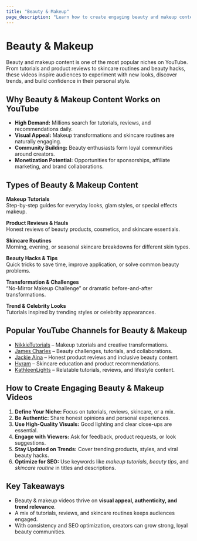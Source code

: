 ```yaml
---
title: "Beauty & Makeup"
page_description: "Learn how to create engaging beauty and makeup content—covering tutorials, product reviews, skincare routines, and beauty tips."
---
```


# Beauty & Makeup

Beauty and makeup content is one of the most popular niches on YouTube. From tutorials and product reviews to skincare routines and beauty hacks, these videos inspire audiences to experiment with new looks, discover trends, and build confidence in their personal style.

## Why Beauty & Makeup Content Works on YouTube

- **High Demand:** Millions search for tutorials, reviews, and recommendations daily.  
- **Visual Appeal:** Makeup transformations and skincare routines are naturally engaging.  
- **Community Building:** Beauty enthusiasts form loyal communities around creators.  
- **Monetization Potential:** Opportunities for sponsorships, affiliate marketing, and brand collaborations.  

## Types of Beauty & Makeup Content

**Makeup Tutorials**  
Step-by-step guides for everyday looks, glam styles, or special effects makeup.  

**Product Reviews & Hauls**  
Honest reviews of beauty products, cosmetics, and skincare essentials.  

**Skincare Routines**  
Morning, evening, or seasonal skincare breakdowns for different skin types.  

**Beauty Hacks & Tips**  
Quick tricks to save time, improve application, or solve common beauty problems.  

**Transformation & Challenges**  
“No-Mirror Makeup Challenge” or dramatic before-and-after transformations.  

**Trend & Celebrity Looks**  
Tutorials inspired by trending styles or celebrity appearances.  

## Popular YouTube Channels for Beauty & Makeup

- [NikkieTutorials](https://www.youtube.com/@NikkieTutorials) – Makeup tutorials and creative transformations.  
- [James Charles](https://www.youtube.com/@JamesCharles) – Beauty challenges, tutorials, and collaborations.  
- [Jackie Aina](https://www.youtube.com/@jackieaina) – Honest product reviews and inclusive beauty content.  
- [Hyram](https://www.youtube.com/@Hyram) – Skincare education and product recommendations.  
- [KathleenLights](https://www.youtube.com/@KathleenLights) – Relatable tutorials, reviews, and lifestyle content.  

## How to Create Engaging Beauty & Makeup Videos

1. **Define Your Niche:** Focus on tutorials, reviews, skincare, or a mix.  
2. **Be Authentic:** Share honest opinions and personal experiences.  
3. **Use High-Quality Visuals:** Good lighting and clear close-ups are essential.  
4. **Engage with Viewers:** Ask for feedback, product requests, or look suggestions.  
5. **Stay Updated on Trends:** Cover trending products, styles, and viral beauty hacks.  
6. **Optimize for SEO:** Use keywords like *makeup tutorials*, *beauty tips*, and *skincare routine* in titles and descriptions.  

## Key Takeaways

- Beauty & makeup videos thrive on **visual appeal, authenticity, and trend relevance**.  
- A mix of tutorials, reviews, and skincare routines keeps audiences engaged.  
- With consistency and SEO optimization, creators can grow strong, loyal beauty communities.  
